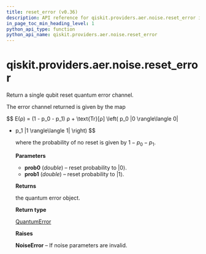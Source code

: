 ```yaml
---
title: reset_error (v0.36)
description: API reference for qiskit.providers.aer.noise.reset_error in qiskit v0.36
in_page_toc_min_heading_level: 1
python_api_type: function
python_api_name: qiskit.providers.aer.noise.reset_error
---
```


<span id="qiskit-providers-aer-noise-reset-error" />

# qiskit.providers.aer.noise.reset\_error

<Function id="qiskit.providers.aer.noise.reset_error" isDedicatedPage={true} github="https://github.com/qiskit/qiskit-aer/tree/stable/0.10/qiskit/providers/aer/noise/errors/standard_errors.py" signature="reset_error(prob0, prob1=0)">
  Return a single qubit reset quantum error channel.

  The error channel returned is given by the map

$$
E(ρ) = (1 - p_0 - p_1) ρ + \text{Tr}[ρ] \left(
p_0 |0 \rangle\langle 0|
+ p_1 |1 \rangle\langle 1| \right)
$$

  where the probability of no reset is given by $1 - p_0 - p_1$.

  **Parameters**

  *   **prob0** (*double*) – reset probability to $|0\rangle$.
  *   **prob1** (*double*) – reset probability to $|1\rangle$.

  **Returns**

  the quantum error object.

  **Return type**

  [QuantumError](qiskit.providers.aer.noise.QuantumError "qiskit.providers.aer.noise.QuantumError")

  **Raises**

  **NoiseError** – If noise parameters are invalid.
</Function>

